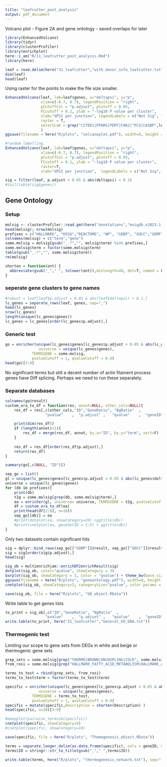 ```yaml
---
title: "leafcutter_post_analysis"
output: pdf_document
---
```


Volcano plot - Figure 2A
and gene ontology - saved overlaps for later


```r
library(EnhancedVolcano)
library(tidyr)
library(clusterProfiler)
library(enrichplot)
here::i_am("R/11_leafcutter_post_analysis.Rmd")
library(here)
```


```r
leaf = read.delim(here("31_leafcutter","with_donor_info_leafcutter.txt"))
dim(leaf)
head(leaf)
```

Using raster for the points to make the file size smaller.  
```r
EnhancedVolcano(leaf, lab=leaf$genes, x="deltapsi", y="p", 
                xlim=c(-0.7, 0.7), legendPosition = "right",
                pCutoffCol = "p.adjust", pCutoff = 0.05,
                FCcutoff = 0.1, ylab = "-log10 P value per cluster",
                xlab="dPSI per junction", legendLabels = c("Not Sig", "dPSI", "p-value", "p-value and dPSI"),
                raster = T,
                selectLab = grep("CITED1|PPARG|PEMT|FAR2|^PC$|CA5BP",leaf$genes, value=T)
                )
ggsave(filename = here("R/plots", "volcanoplot.pdf"), width=8, height =7)

#random labelling
EnhancedVolcano(leaf, lab=leaf$genes, x="deltapsi", y="p", 
                xlim=c(-0.7, 0.7), legendPosition = "right",
                pCutoffCol = "p.adjust", pCutoff = 0.05,
                FCcutoff = 0.1, ylab = "-log10 P value per cluster",
                raster=T,
                xlab="dPSI per junction",  legendLabels = c("Not Sig", "dPSI", "p-value", "p-value and dPSI"))
```

```r
sig = filter(leaf, p.adjust < 0.05 & abs(deltapsi) > 0.1)
#tail(table(sig$genes))
```

## Gene Ontology

### Setup

```r
molsig <- clusterProfiler::read.gmt(here("annotations","msigdb.v2023.1.Hs.symbols.gmt"))
head(molsig); nrow(molsig)
prefixes = c("HALLMARK", "KEGG","REACTOME", "WP", "GOBP", "GOCC","GOMF")
colnames(molsig) = c("term","gene")
some.molsig = molsig[gsub("_.*","", molsig$term) %in% prefixes,]
some.molsig$term = factor(some.molsig$term)
table(gsub("_.*","", some.molsig$term))
rm(molsig)

shorten = function(ont) {
  abbreviate(gsub("_"," ", tolower(ont)),minlength=40, dot=T, named = F)
}

```

### seperate gene clusters to gene names
```r
#robust = leaf[leaf$p.adjust < 0.05 & abs(leaf$deltapsi) > 0.1,]
lc_genes = separate_rows(leaf, genes, sep=",")
head(lc_genes)
nrow(lc_genes)
length(unique(lc_genes$genes))
lc_genes = lc_genes[order(lc_genes$p.adjust),]
```

### Generic test

```r
go = enricher(unique(lc_genes$genes[lc_genes$p.adjust < 0.05 & abs(lc_genes$deltapsi) >= 0.1]),
               universe = unique(lc_genes$genes),
            TERM2GENE = some.molsig,
            pvalueCutoff = 1, qvalueCutoff = 0.9)
head(go)[3:9]
```

No significant terms but still a decent number of actin filament process genes have Diff splicing. Perhaps we need to run these separately.


### Separate databases

```r
colnames(go@result)
custom_ora_to_df = function(res, annot=NULL, other_cols=NULL){
    res_df = res[,c(other_cols,"ID","GeneRatio", "BgRatio"  ,
                  "pvalue"    ,  "p.adjust" ,   "qvalue"    ,  "geneID"   ,   "Count" )]

    print(dim(res_df))
    if (length(annot)>1){
        res_df = merge(res_df, annot, by.x="ID", by.y="term", sort=F)
    }
    
    res_df = res_df[order(res_df$p.adjust),]
    return(res_df)
}

```

```r
summary(go[,c(NULL, "ID")])
```


```r
sep_go = list()
gl = unique(lc_genes$genes[lc_genes$p.adjust < 0.05 & abs(lc_genes$deltapsi) >= 0.1])
universe = unique(lc_genes$genes)
for (db in prefixes){
    print(db)
    t2g = some.molsig[grep(db, some.molsig$term),]
    ea = enricher(gl, universe= universe, TERM2GENE = t2g, pvalueCutoff = 1, qvalueCutoff = 0.5,minGSSize = 3)
    df = custom_ora_to_df(ea)
    print(head(df[2:8], n=10))
    sep_go[[db]] = ea
    #print(dotplot(ea, showCategory=20) +ggtitle(db))
    #print(cnetplot(ea, geneSetID = 1:5) + ggtitle(db))
}
```

Only two datasets contain significant hits
```r
sig = dplyr::bind_rows(sep_go[["GOBP"]]@result, sep_go[["GOCC"]]@result)
sig = sig[order(sig$p.adjust),]
head(sig)

sig_ob = multienrichjam::enrichDF2enrichResult(sig)
dotplot(sig_ob, color="qvalue", showCategory = 3)
barplot(sig_ob, showCategory = 3, color = "qvalue") + theme_bw(base_size = 18)
ggsave(filename = here("R/plots", "geneontology.pdf"), width=8, height =3)
cnetplot(sig_ob, showCategory=3, categorySize="pvalue", color.params = list(edge=T))
```

```r
save(sig_ob, file = here("R/plots", "GO_object.RData"))
```


Write table to get genes lists
```r
to_print = sig_ob[,c("ID","GeneRatio", "BgRatio"  ,
                  "pvalue"    ,  "p.adjust" ,   "qvalue"    ,  "geneID"   ,   "Count" )]
write.table(to_print, here("31_leafcutter","General_GO_ORA.txt"))
```
### Thermogenic test
Limiting our scope to gene sets from DEGs in white and beige or thermogenic gene sets

```r
grep_sets = some.molsig[grep("THERMO|BROWN|UNCOUPLING|COLD", some.molsig$term),]
from_rosi = some.molsig[grep("HALLMARK_FATTY_ACID_METABOLISM|HALLMARK_ADIPOGENESIS|GOBP_MONOCARBOXYLIC_ACID_METABOLIC_PROCESS|GOCC_MITOCHONDRIAL_MATRIX", some.molsig$term),]

terms_to_test = rbind(grep_sets, from_rosi)
terms_to_test$term = factor(terms_to_test$term)

specific = enricher(unique(lc_genes$genes[lc_genes$p.adjust < 0.05 & abs(lc_genes$deltapsi) >= 0.1]),
               universe = unique(lc_genes$genes),
            TERM2GENE = terms_to_test,
            pvalueCutoff = 1, qvalueCutoff = 0.9)
specific = mutate(specific,Description = shorten(Description) )
head(specific, n=20)[3:9]
```



```r
#emapplot(pairwise_termsim(specific))
cnetplot(specific, showCategory=5)
#cnetplot(specific, showCategory=10)
```

```r
save(specific, file = here("R/plots", "Themogenesis_object.RData"))

terms = separate_longer_delim(as.data.frame(specific), cols = geneID, delim = "/") %>% select(ID, geneID)
terms$ID = stringr::str_to_title(gsub("_"," ",terms$ID))

write.table(terms, here("R/plots", "thermogenesis_network.txt"), sep="-", quote = F, row.names = F)
```


